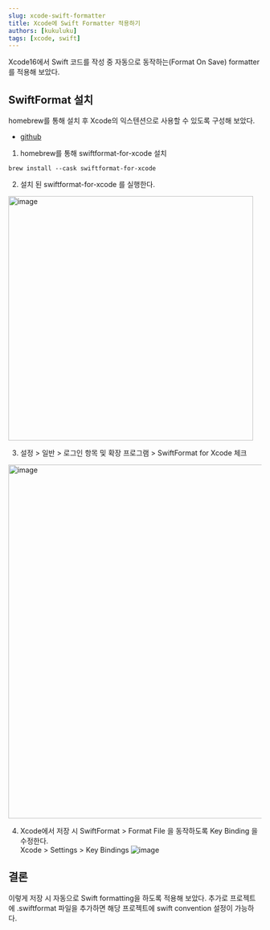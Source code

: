 ```yaml
---
slug: xcode-swift-formatter
title: Xcode에 Swift Formatter 적용하기
authors: [kukuluku]
tags: [xcode, swift]
---
```


Xcode16에서 Swift 코드를 작성 중 자동으로 동작하는(Format On Save) formatter를 적용해 보았다.

## SwiftFormat 설치
homebrew를 통해 설치 후 Xcode의 익스텐션으로 사용할 수 있도록 구성해 보았다.
* [github](https://github.com/nicklockwood/SwiftFormat)

1. homebrew를 통해 swiftformat-for-xcode 설치
```
brew install --cask swiftformat-for-xcode
```

2. 설치 된 swiftformat-for-xcode 를 실행한다.
<img width="487" alt="image" src="https://github.com/user-attachments/assets/8ba3fb10-53a7-4b32-be82-34c7f3474709" />

3. 설정 > 일반 > 로그인 항목 및 확장 프로그램 > SwiftFormat for Xcode 체크
<img width="705" alt="image" src="https://github.com/user-attachments/assets/e5cceaab-7a7d-4fbd-8d41-763dffc58ca4" />

4. Xcode에서 저장 시 SwiftFormat > Format File 을 동작하도록 Key Binding 을 수정한다.  
Xcode > Settings > Key Bindings
![image](https://github.com/user-attachments/assets/c91a8511-b6a9-4748-8bc7-ef658a3fa377)

## 결론
이렇게 저장 시 자동으로 Swift formatting을 하도록 적용해 보았다. 추가로 프로젝트에 .swiftformat 파일을 추가하면 해당 프로젝트에 swift convention 설정이 가능하다.



